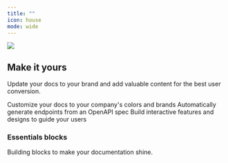 ```yaml
---
title: ""
icon: house
mode: wide
---
```



<img src="images/SurferGDPR.png" />

<CardGroup>
  <HeroCard
    img="https://raw.githubusercontent.com/mintlify/themes/main/quill/images/setting-up.svg"
    title="Setting up your docs"
    description="Everything you need to know about the doc setup process, from start to finish"
    href="/quickstart"
  />
  <HeroCard
    img="https://raw.githubusercontent.com/mintlify/themes/main/quill/images/themes.svg"
    title="Explore themes"
    description="Explore a variety of themes you can use to spice up the look and feel of your documentation"
    href="/quickstart"
  />
</CardGroup>

## Make it yours

Update your docs to your brand and add valuable content for the best user conversion.

<CardGroup cols={3}>
  <Card
    title="Customize Style"
    icon="palette"
    href="https://mintlify.com/docs/settings/global"
  >
    Customize your docs to your company's colors and brands
  </Card>
  <Card
    title="Reference APIs"
    icon="code"
    href="https://mintlify.com/docs/api-playground/openapi"
  >
    Automatically generate endpoints from an OpenAPI spec
  </Card>
  <Card
    title="Add Components"
    icon="screwdriver-wrench"
    href="https://mintlify.com/docs/components/accordion"
  >
    Build interactive features and designs to guide your users
  </Card>
</CardGroup>

### Essentials blocks

Building blocks to make your documentation shine.

<CardGroup cols={3}>
  <Card
    title="Markdown Syntax"
    icon="text-size"
    href="/essentials/markdown"
    horizontal
  />
  <Card
    title="Code Blocks"
    icon="code"
    href="/essentials/code"
    horizontal
  />
  <Card
    title="Global Settings"
    icon="gear"
    href="/essentials/settings"
    horizontal
  />
  <Card
    title="Images and Embeds"
    icon="image"
    href="/essentials/images"
    horizontal
  />
  <Card
    title="Navigation"
    icon="map"
    href="/essentials/navigation"
    horizontal
  />
  <Card
    title="Reusable Snippets"
    icon="recycle"
    href="/essentials/reusable-snippets"
    horizontal
  />
</CardGroup>
